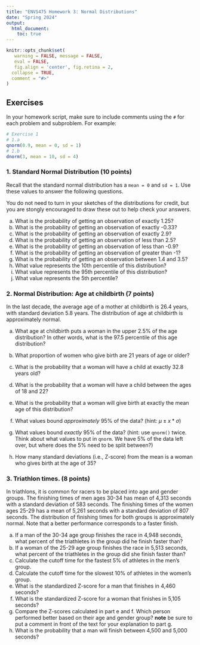 ```yaml
---
title: "ENVS475 Homework 3: Normal Distributions"
date: "Spring 2024"
output: 
  html_document:
    toc: true
---
```


```r
knitr::opts_chunk$set(
   warning = FALSE, message = FALSE,
   eval = FALSE,
   fig.align = 'center', fig.retina = 2,
  collapse = TRUE,
  comment = "#>"
)
```


## Exercises

In your homework script, make sure to include comments using the `#` for each problem and subproblem. For example:
```r
# Exercise 1
# 1.a
qnorm(0.9, mean = 0, sd = 1)
# 1.b
dnorm(3, mean = 10, sd = 4)
```


### 1. Standard Normal Distribution (10 points)

Recall that the standard normal distribution has a `mean = 0` and `sd = 1`. Use these values to answer the following questions. 

You do not need to turn in your sketches of the distributions for credit, but you are stongly encouraged to draw these out to help check your answers. 

a. What is the probability of getting an observation of exactly 1.25?
b. What is the probability of getting an observation of exactly -0.33?
c. What is the probability of getting an observation of exactly 2.9?
d. What is the probability of getting an observation of less than 2.5?
e. What is the probability of getting an observation of less than -0.9?
f. What is the probability of getting an observation of greater than -1?
g. What is the probability of getting an observation between 1.4 and 3.5?
h. What value represents the 10th percentile of this distribution?
i. What value represents the 95th percentile of this distribution?
j. What value represents the 5th percentile?

### 2. Normal Distribution: Age at childbirth (7 points)

In the last decade, the average age of a mother at childbirth is 26.4 years, with standard deviation 5.8 years. The distribution of age at childbirth is approximately normal. 

a. What age at childbirth puts a woman in the upper 2.5\% of the age distribution? In other words, what is the 97.5 percentile of this age distribution?
b. What proportion of women who give birth are 21 years of age or older?
c. What is the probability that a woman will have a child at exactly 32.8 years old?
d. What is the probability that a woman will have a child between the ages of 18 and 22?
e. What is the probability that a woman will give birth at exactly the mean age of this distribution?  

f. What values bound *approximately* 95% of the data? (hint: $\mu \pm x * \sigma$)  

g. What values bound *exactly* 95% of the data? (hint: use `qnorm()` twice. Think about what values to put in `qnorm`. We have 5% of the data left over, but where does the 5% need to be split between?)  

h. How many standard deviations (i.e., Z-score) from the mean is a woman who gives birth at the age of 35?
  
### 3. Triathlon times. (8 points)

In triathlons, it is common for racers to be placed into age and gender groups. The finishing times of men ages 30-34 has mean of 4,313 seconds with a standard deviation of 583 seconds. 
The finishing times of the women ages 25-29 has a mean of 5,261 seconds with a standard deviation of 807 seconds. The distribution of finishing times for both groups is approximately normal. Note that a better performance corresponds to a faster finish.

a. If a man of the 30-34 age group finishes the race in 4,948 seconds, what percent of the triathletes in the group did he finish faster than?
b. If a woman of the 25-29 age group finishes the race in 5,513 seconds, what percent of the triathletes in the group did she finish faster than?
c. Calculate the cutoff time for the fastest 5% of athletes in the men’s group.
d. Calculate the cutoff time for the slowest 10% of athletes in the women’s group.
e. What is the standardized Z-score for a man that finishes in 4,460 seconds?
f. What is the standardized Z-score for a woman that finishes in 5,105 seconds?
g. Compare the Z-scores calculated in part e and f. Which person performed better based on their age and gender group? **note** be sure to put a comment in front of the text for your explanation to part g. 
h. What is the probability that a man will finish between 4,500 and 5,000 seconds?

